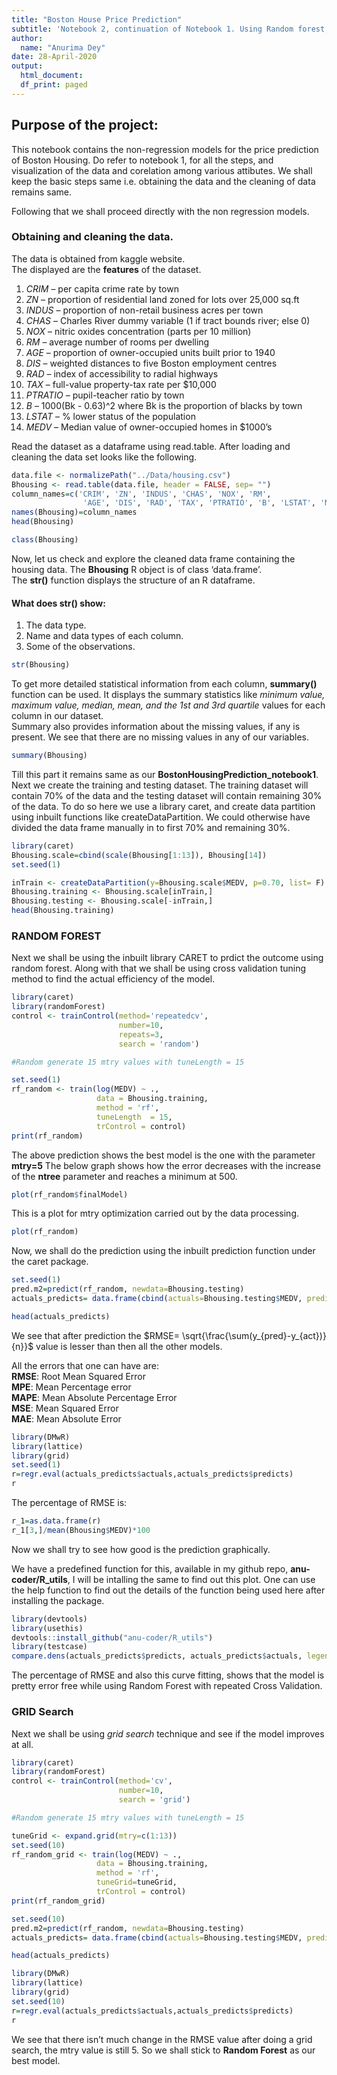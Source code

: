 ```yaml
---
title: "Boston House Price Prediction"
subtitle: 'Notebook 2, continuation of Notebook 1. Using Random forest, Grid search.'
author: 
  name: "Anurima Dey"
date: 28-April-2020
output: 
  html_document:
  df_print: paged
---
```


## Purpose of the project: 

This notebook contains the non-regression models for the price prediction of Boston Housing.
Do refer to notebook 1, for all the steps, and visualization of the data and corelation among various attibutes. We shall keep the basic steps same i.e. obtaining the data and the cleaning of data remains same. 

Following that we shall proceed directly with the non regression models.

### Obtaining and cleaning the data. 


The data is obtained from kaggle website. <br> The displayed are the __features__ of the dataset.  


1. *CRIM*     – per capita crime rate by town <br>
2. *ZN*       – proportion of residential land zoned for lots over 25,000 sq.ft <br>
3. *INDUS*    – proportion of non-retail business acres per town <br>
4. *CHAS*     – Charles River dummy variable (1 if tract bounds river; else 0) <br>
5. *NOX*      – nitric oxides concentration (parts per 10 million) <br>
6. *RM*       – average number of rooms per dwelling <br>
7. *AGE*      – proportion of owner-occupied units built prior to 1940 <br>
8. *DIS*      – weighted distances to five Boston employment centres<br>
9. *RAD*      – index of accessibility to radial highways <br>
10. *TAX*      – full-value property-tax rate per $10,000 <br>
11. *PTRATIO*  – pupil-teacher ratio by town <br>
12. *B*        – 1000(Bk - 0.63)^2 where Bk is the proportion of blacks by town <br>
13. *LSTAT*    – % lower status of the population <br>
14. *MEDV*     – Median value of owner-occupied homes in $1000’s

Read the dataset as a dataframe using read.table. After loading and cleaning the data set looks like the following.

```r
data.file <- normalizePath("../Data/housing.csv")
Bhousing <- read.table(data.file, header = FALSE, sep= "")
column_names=c('CRIM', 'ZN', 'INDUS', 'CHAS', 'NOX', 'RM', 
                'AGE', 'DIS', 'RAD', 'TAX', 'PTRATIO', 'B', 'LSTAT', 'MEDV')
names(Bhousing)=column_names
head(Bhousing)

```


```r
class(Bhousing)
```
Now, let us check and explore the cleaned data frame containing the housing data. The __Bhousing__ R object is of class ‘data.frame’. <br> The __str()__ function displays the structure of an R dataframe.

#### What does __str()__ show:
1. The data type.
2. Name and data types of each column.
3. Some of the observations.

```r
str(Bhousing)
```

To get more detailed statistical information from each column, __summary()__ function can be used. It displays the summary statistics like *minimum value, maximum value, median, mean, and the 1st and 3rd quartile* values for each column in our dataset.<br> Summary also provides information about the missing values, if any is present. We see that there are no missing values in any of our variables.

```r
summary(Bhousing)
```

Till this part it remains same as our __BostonHousingPrediction_notebook1__. Next we create the training and testing dataset. The training dataset will contain 70% of the data and the testing dataset will contain remaining 30% of the data. To do so here we use a library caret, and create data partition using inbuilt functions like createDataPartition. We could otherwise have divided the data frame manually in to first 70% and remaining 30%.   

```r
library(caret)
Bhousing.scale=cbind(scale(Bhousing[1:13]), Bhousing[14])
set.seed(1)

inTrain <- createDataPartition(y=Bhousing.scale$MEDV, p=0.70, list= F)
Bhousing.training <- Bhousing.scale[inTrain,]
Bhousing.testing <- Bhousing.scale[-inTrain,]
head(Bhousing.training)

```

### RANDOM FOREST 

Next we shall be using the inbuilt library CARET to prdict the outcome using random forest. Along with that we shall be using cross validation tuning method to find the actual efficiency of the model.

```r
library(caret)
library(randomForest)
control <- trainControl(method='repeatedcv', 
                        number=10, 
                        repeats=3,
                        search = 'random')

#Random generate 15 mtry values with tuneLength = 15

set.seed(1)
rf_random <- train(log(MEDV) ~ .,
                   data = Bhousing.training,
                   method = 'rf',
                   tuneLength  = 15, 
                   trControl = control)
print(rf_random)

```

The above prediction shows the best model is the one with the parameter __mtry=5__
The below graph shows how the error decreases with the increase of the __ntree__ parameter and reaches a minimum at 500. 

```r
plot(rf_random$finalModel)
```

This is a plot for mtry optimization carried out by the data processing.

```r
plot(rf_random)
```

Now, we shall do the prediction using the inbuilt prediction function under the caret package.

```r
set.seed(1)
pred.m2=predict(rf_random, newdata=Bhousing.testing)
actuals_predicts= data.frame(cbind(actuals=Bhousing.testing$MEDV, predicts=exp(pred.m2)))

head(actuals_predicts)

```

We see that after prediction the $RMSE= \sqrt{\frac{\sum(y_{pred}-y_{act})}{n}}$ value is lesser than then all the other models. 

All the errors that one can have are: </br>
__RMSE__:  Root Mean Squared Error </br>
__MPE__:   Mean Percentage error </br>
__MAPE__:  Mean Absolute Percentage Error </br>
__MSE__:   Mean Squared Error </br>
__MAE__:   Mean Absolute Error </br>

```r
library(DMwR)
library(lattice)
library(grid)
set.seed(1)
r=regr.eval(actuals_predicts$actuals,actuals_predicts$predicts)
r
```

The percentage of RMSE is: 

```r
r_1=as.data.frame(r)
r_1[3,]/mean(Bhousing$MEDV)*100 
```

Now we shall try to see how good is the prediction graphically.

We have a predefined function for this, available in my github repo, __anu-coder/R_utils__, I will be intalling the same to find out this plot. One can use the help function to find out the details of the function being used here after installing the package.

```r
library(devtools)
library(usethis)
devtools::install_github("anu-coder/R_utils")
library(testcase)
compare.dens(actuals_predicts$predicts, actuals_predicts$actuals, legend = c("Predicts","Observed"))
```

The percentage of RMSE and also this curve fitting, shows that the model is pretty error free while using Random Forest with repeated Cross Validation. 

### GRID Search

Next we shall be using *grid search* technique and see if the model improves at all. 

```r
library(caret)
library(randomForest)
control <- trainControl(method='cv', 
                        number=10, 
                        search = 'grid')

#Random generate 15 mtry values with tuneLength = 15

tuneGrid <- expand.grid(mtry=c(1:13))
set.seed(10)
rf_random_grid <- train(log(MEDV) ~ .,
                   data = Bhousing.training,
                   method = 'rf',
                   tuneGrid=tuneGrid, 
                   trControl = control)
print(rf_random_grid)

```



```r
set.seed(10)
pred.m2=predict(rf_random, newdata=Bhousing.testing)
actuals_predicts= data.frame(cbind(actuals=Bhousing.testing$MEDV, predicts=exp(pred.m2)))

head(actuals_predicts)

```

```r
library(DMwR)
library(lattice)
library(grid)
set.seed(10)
r=regr.eval(actuals_predicts$actuals,actuals_predicts$predicts)
r
```

We see that there isn't much change in the RMSE value after doing a grid search, the mtry value is still 5. So we shall stick to __Random Forest__ as our best model.
